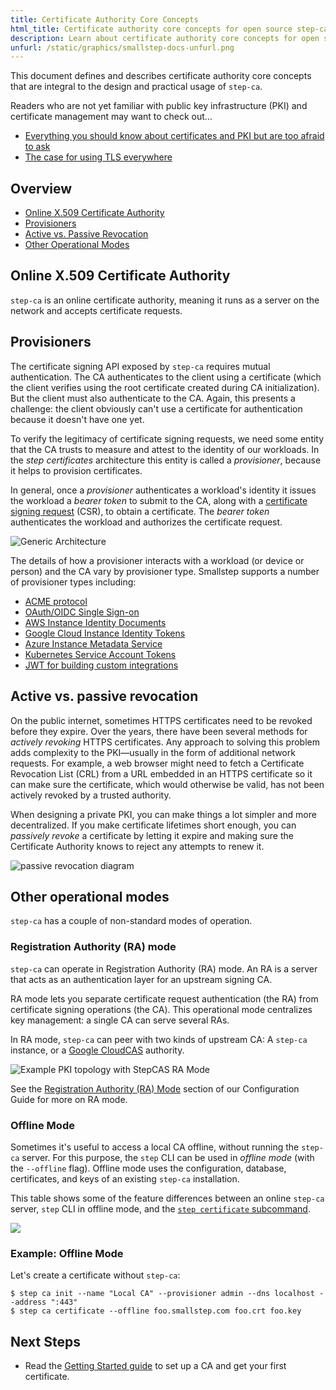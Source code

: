 ```yaml
---
title: Certificate Authority Core Concepts
html_title: Certificate authority core concepts for open source step-ca
description: Learn about certificate authority core concepts for open source step-ca
unfurl: /static/graphics/smallstep-docs-unfurl.png
---
```



This document defines and describes certificate authority core concepts that are integral to the design
and practical usage of `step-ca`.

Readers who are not yet familiar with public key infrastructure (PKI) and 
certificate management may want to check out...

- [Everything you should know about certificates and PKI but are too afraid to ask](https://smallstep.com/blog/everything-pki/)
- [The case for using TLS everywhere](https://smallstep.com/blog/use-tls/)

## Overview

- [Online X.509 Certificate Authority](#online-and-offline-x509-certificate-authority)
- [Provisioners](#provisioners)
- [Active vs. Passive Revocation](#active-vs-passive-revocation)
- [Other Operational Modes](#other-operational-modes)

## Online X.509 Certificate Authority

`step-ca` is an online certificate authority, meaning it runs as a server
on the network and accepts certificate requests.

## Provisioners

The certificate signing API exposed by `step-ca` requires mutual
authentication. The CA authenticates to the client using a certificate (which
the client verifies using the root certificate created during CA initialization). 
But the client must also authenticate to the CA. Again, this
presents a challenge: the client obviously can't use a certificate for
authentication because it doesn't have one yet.

To verify the legitimacy of certificate signing requests, we need some entity
that the CA trusts to measure and attest to the identity of our workloads. In
the _step certificates_ architecture this entity is called a _provisioner_,
because it helps to provision certificates.

In general, once a _provisioner_ authenticates a workload's identity it issues
the workload a _bearer token_ to submit to the CA, along with a [certificate
signing
request](https://smallstep.com/blog/everything-pki.html#certificate-signing-requests
'CSR') (CSR), to obtain a certificate. The _bearer token_ authenticates the
workload and authorizes the certificate request.

![Generic Architecture](https://i.imgur.com/zH4RYEj.png 'Generic Architecture')

The details of how a provisioner interacts with a workload (or device or
person) and the CA vary by provisioner type. Smallstep supports a number of
provisioner types including:

- [ACME protocol](/docs/step-ca/provisioners#acme)
- [OAuth/OIDC Single Sign-on](/docs/step-ca/provisioners#oauthoidc-single-sign-on)
- [AWS Instance Identity Documents](/docs/step-ca/provisioners#aws)
- [Google Cloud Instance Identity Tokens](/docs/step-ca/provisioners#gcp)
- [Azure Instance Metadata Service](/docs/step-ca/provisioners#azure) 
- [Kubernetes Service Account Tokens](/docs/step-ca/provisioners#k8ssa-kubernetes-service-account) 
- [JWT for building custom integrations](/docs/step-ca/provisioners#jwt)

## Active vs. passive revocation

On the public internet, sometimes HTTPS certificates need to be revoked before
they expire. Over the years, there have been several methods for _actively
revoking_ HTTPS certificates. Any approach to solving this problem adds
complexity to the PKI—usually in the form of additional network requests. For
example, a web browser might need to fetch a Certificate Revocation List (CRL)
from a URL embedded in an HTTPS certificate so it can make sure the
certificate, which would otherwise be valid, has not been actively revoked by
a trusted authority.

When designing a private PKI, you can make things a lot simpler and more
decentralized. If you make certificate lifetimes short enough, you can
_passively revoke_ a certificate by letting it expire and making sure the
Certificate Authority knows to reject any attempts to renew it.

![passive revocation diagram](../../../static/images/passive-revocation.png)

## Other operational modes

`step-ca` has a couple of non-standard modes of operation.

### Registration Authority (RA) mode

`step-ca` can operate in Registration Authority (RA) mode.
An RA is a server that acts as an authentication layer for an upstream signing CA.

RA mode lets you separate certificate request authentication (the RA) from certificate signing operations (the CA).
This operational mode centralizes key management:
a single CA can serve several RAs.

In RA mode, `step-ca` can peer with two kinds of upstream CA: A `step-ca` instance, or a [Google CloudCAS](https://cloud.google.com/certificate-authority-service/) authority.

![Example PKI topology with StepCAS RA Mode](/static/graphics/stepcas-ra-mode.png)

See the [Registration Authority (RA) Mode](configuration#registration-authority-ra-mode) section of our Configuration Guide for more on RA mode.

### Offline Mode

Sometimes it's useful to access a local CA offline, without running the `step-ca` server.
For this purpose, the `step` CLI can be used in _offline mode_ (with the `--offline` flag).
Offline mode uses the configuration, database, certificates, and keys of an existing `step-ca` installation.

This table shows some of the feature differences between an online `step-ca` server, `step` CLI in offline mode, and the [`step certificate` subcommand](https://smallstep.com/docs/step-cli/basic-crypto-operations#run-an-offline-x509-certificate-authority).

![](../../../static/images/cas-three-ways.png)

### Example: Offline Mode

Let's create a certificate without `step-ca`:

```shell-session nocopy
$ step ca init --name "Local CA" --provisioner admin --dns localhost --address ":443"
$ step ca certificate --offline foo.smallstep.com foo.crt foo.key
```

## Next Steps

- Read the [Getting Started guide](/docs/step-ca/getting-started) to set up a CA and get your first certificate.
